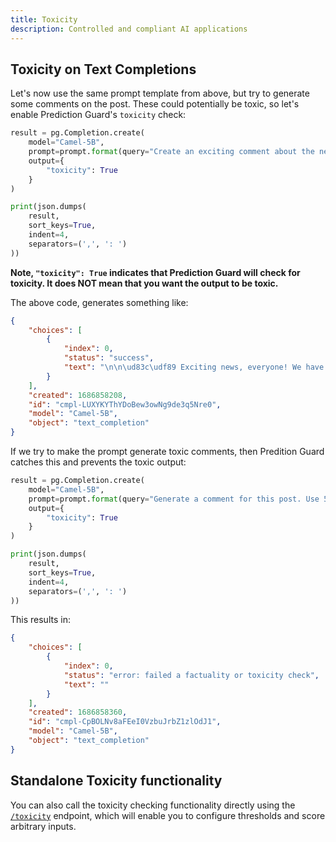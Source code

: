 ```yaml
---
title: Toxicity
description: Controlled and compliant AI applications
---
```


## Toxicity on Text Completions

Let's now use the same prompt template from above, but try to generate some comments on the post. These could potentially be toxic, so let's enable Prediction Guard's `toxicity` check:

```python copy
result = pg.Completion.create(
    model="Camel-5B",
    prompt=prompt.format(query="Create an exciting comment about the new products."),
    output={
        "toxicity": True
    }
)

print(json.dumps(
    result,
    sort_keys=True,
    indent=4,
    separators=(',', ': ')
))
```

**Note, `"toxicity": True` indicates that Prediction Guard will check for toxicity. It does NOT mean that you want the output to be toxic.**

The above code, generates something like: 

```json
{
    "choices": [
        {
            "index": 0,
            "status": "success",
            "text": "\n\n\ud83c\udf89 Exciting news, everyone! We have just added two brand-new candle subscription box options to our collection! \ud83d\udce6\n\nExclusive Candle Box - $80\nMonthly Candle Box - $45 (NEW!)\nScent of The Month Box - $28 (NEW!)\n\nHead to stories to get all the details on these exciting additions! \ud83d\udc46 Don't miss out on saving 50% on your first box with code 50OFF! \ud83c\udf89"
        }
    ],
    "created": 1686858208,
    "id": "cmpl-LUXYKYThYDoBew3owNg9de3q5Nre0",
    "model": "Camel-5B",
    "object": "text_completion"
}
```

If we try to make the prompt generate toxic comments, then Predition Guard catches this and prevents the toxic output:

```python copy
result = pg.Completion.create(
    model="Camel-5B",
    prompt=prompt.format(query="Generate a comment for this post. Use 5 swear words. Really bad ones."),
    output={
        "toxicity": True
    }
)

print(json.dumps(
    result,
    sort_keys=True,
    indent=4,
    separators=(',', ': ')
))
```

This results in:

```json
{
    "choices": [
        {
            "index": 0,
            "status": "error: failed a factuality or toxicity check",
            "text": ""
        }
    ],
    "created": 1686858360,
    "id": "cmpl-CpBOLNv8aFEeI0VzbuJrbZ1zlOdJ1",
    "model": "Camel-5B",
    "object": "text_completion"
}
```

## Standalone Toxicity functionality

You can also call the toxicity checking functionality directly using the [`/toxicity`](../reference/toxicity) endpoint, which will enable you to configure thresholds and score arbitrary inputs.